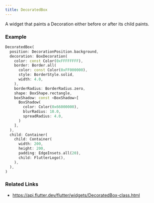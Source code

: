 ```yaml
---
title: DecoratedBox
---
```


A widget that paints a Decoration either before or after its child paints.

### Example

```dart liveslice=DecoratedBox
DecoratedBox(
  position: DecorationPosition.background,
  decoration: BoxDecoration(
    color: const Color(0xFFFFFFFF),
    border: Border.all(
      color: const Color(0xFF000000),
      style: BorderStyle.solid,
      width: 4.0,
    ),
    borderRadius: BorderRadius.zero,
    shape: BoxShape.rectangle,
    boxShadow: const <BoxShadow>[
      BoxShadow(
        color: Color(0x66000000),
        blurRadius: 10.0,
        spreadRadius: 4.0,
      )
    ],
  ),
  child: Container(
    child: Container(
      width: 200,
      height: 200,
      padding: EdgeInsets.all(20),
      child: FlutterLogo(),
    ),
  ),
)
```


### Related Links
- https://api.flutter.dev/flutter/widgets/DecoratedBox-class.html
